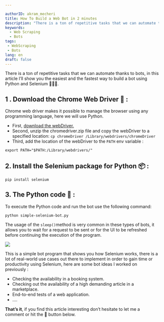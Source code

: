```yaml
---

authorID: akram_mecheri
title: How To Build a Web Bot in 2 minutes
description: "There is a ton of repetitive tasks that we can automate thanks to bots, in this article I’ll show you the easiest and the fastest way to build a bot using Python and Selenium 🚀🚀🚀."
keywords:
  - Web Scraping
  - Bots
tags:
 - WebScraping
 - Bots
lang: en
draft: false
---
```


There is a ton of repetitive tasks that we can automate thanks to bots, in this article I’ll show you the easiest and the fastest way to build a bot using Python and Selenium 🚀🚀🚀.




1 . Download the Chrome Web Driver 🔨 :
---------------------------------------

Chrome web driver makes it possible to manage the browser using any programming language, here we will use Python.

*   First, [download the webDriver.](https://chromedriver.chromium.org/downloads)
*   Second, unzip the chromedriver.zip file and copy the webDriver to a specified location: `cp chromeDriver /Library/webdrivers/chromeDriver`
*   Third, add the location of the webDriver to the `PATH` env variable :

```
export PATH="$PATH:/Library/webdrivers/"
```



2\. Install the Selenium package for Python 📦 :
------------------------------------------------

```
pip install selenium
```



3\. The Python code 🐍 :
------------------------

To execute the Python code and run the bot use the following command:

```
python simple-selenium-bot.py
```

The usage of the `sleep()`method is very common in these types of bots, it allows you to wait for a request to be sent or for the UI to be refreshed before continuing the execution of the program.

<Image w="1280" h="800" src={img1.src} t="The Selenium Bot in Action" solo="true" />

This is a simple bot program that shows you how Selenium works, there is a lot of real-world use cases out there to implement in order to gain time or productivity using Selenium, here are some bot ideas I worked on previously :

*   Checking the availability in a booking system.
*   Checking out the availability of a high demanding article in a marketplace.
*   End-to-end tests of a web application.
*   ….



**That’s it**, if you find this article interesting don’t hesitate to let me a comment or hit the 👏 button below.